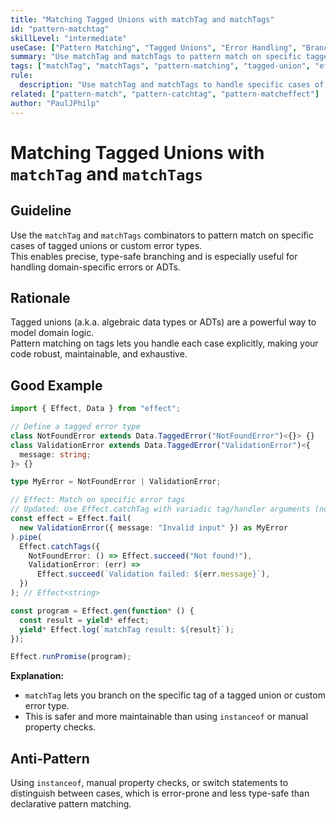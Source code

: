 ```yaml
---
title: "Matching Tagged Unions with matchTag and matchTags"
id: "pattern-matchtag"
skillLevel: "intermediate"
useCase: ["Pattern Matching", "Tagged Unions", "Error Handling", "Branching"]
summary: "Use matchTag and matchTags to pattern match on specific tagged union cases, enabling precise and type-safe branching."
tags: ["matchTag", "matchTags", "pattern-matching", "tagged-union", "effect", "error-handling", "branching"]
rule:
  description: "Use matchTag and matchTags to handle specific cases of tagged unions or custom error types in a declarative, type-safe way."
related: ["pattern-match", "pattern-catchtag", "pattern-matcheffect"]
author: "PaulJPhilp"
---
```


# Matching Tagged Unions with `matchTag` and `matchTags`

## Guideline

Use the `matchTag` and `matchTags` combinators to pattern match on specific cases of tagged unions or custom error types.  
This enables precise, type-safe branching and is especially useful for handling domain-specific errors or ADTs.

## Rationale

Tagged unions (a.k.a. algebraic data types or ADTs) are a powerful way to model domain logic.  
Pattern matching on tags lets you handle each case explicitly, making your code robust, maintainable, and exhaustive.

## Good Example

```typescript
import { Effect, Data } from "effect";

// Define a tagged error type
class NotFoundError extends Data.TaggedError("NotFoundError")<{}> {}
class ValidationError extends Data.TaggedError("ValidationError")<{
  message: string;
}> {}

type MyError = NotFoundError | ValidationError;

// Effect: Match on specific error tags
// Updated: Use Effect.catchTag with variadic tag/handler arguments (not object form)
const effect = Effect.fail(
  new ValidationError({ message: "Invalid input" }) as MyError
).pipe(
  Effect.catchTags({
    NotFoundError: () => Effect.succeed("Not found!"),
    ValidationError: (err) =>
      Effect.succeed(`Validation failed: ${err.message}`),
  })
); // Effect<string>

const program = Effect.gen(function* () {
  const result = yield* effect;
  yield* Effect.log(`matchTag result: ${result}`);
});

Effect.runPromise(program);

```

**Explanation:**  
- `matchTag` lets you branch on the specific tag of a tagged union or custom error type.
- This is safer and more maintainable than using `instanceof` or manual property checks.

## Anti-Pattern

Using `instanceof`, manual property checks, or switch statements to distinguish between cases, which is error-prone and less type-safe than declarative pattern matching.